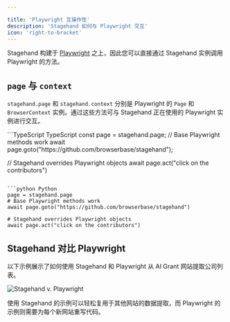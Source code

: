 ```yaml
---

title: 'Playwright 互操作性'
description: 'Stagehand 如何与 Playwright 交互'
icon: 'right-to-bracket'
---
```


Stagehand 构建于 [Playwright](https://playwright.dev/) 之上，因此您可以直接通过 Stagehand 实例调用 Playwright 的方法。

## `page` 与 `context`

`stagehand.page` 和 `stagehand.context` 分别是 Playwright 的 `Page` 和 `BrowserContext` 实例。通过这些方法可与 Stagehand 正在使用的 Playwright 实例进行交互。

<CodeGroup>
```TypeScript TypeScript
const page = stagehand.page;
// Base Playwright methods work
await page.goto("https://github.com/browserbase/stagehand");

// Stagehand overrides Playwright objects
await page.act("click on the contributors")
```

```python Python
page = stagehand.page
# Base Playwright methods work
await page.goto("https://github.com/browserbase/stagehand")

# Stagehand overrides Playwright objects
await page.act("click on the contributors")
```
</CodeGroup>

## Stagehand 对比 Playwright

以下示例展示了如何使用 Stagehand 和 Playwright 从 AI Grant 网站提取公司列表。

<img src="/images/stagehand-playwright.png" alt="Stagehand v. Playwright" />

使用 Stagehand 的示例可以轻松复用于其他网站的数据提取，而 Playwright 的示例则需要为每个新网站重写代码。